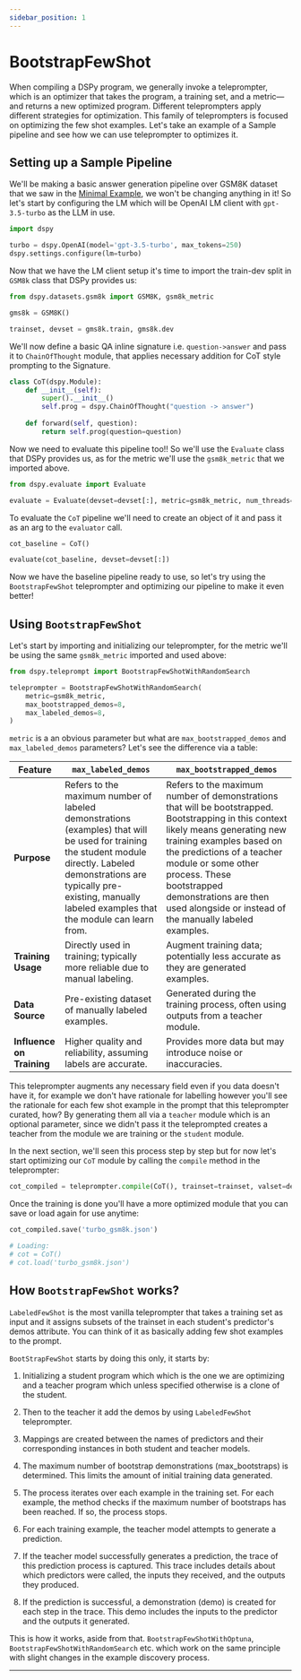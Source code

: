 ```yaml
---
sidebar_position: 1
---
```



# BootstrapFewShot

When compiling a DSPy program, we generally invoke a teleprompter, which is an optimizer that takes the program, a training set, and a metric—and returns a new optimized program. Different teleprompters apply different strategies for optimization. This family of teleprompters is focused on optimizing the few shot examples. Let's take an example of a Sample pipeline and see how we can use teleprompter to optimizes it.

## Setting up a Sample Pipeline

We'll be making a basic answer generation pipeline over GSM8K dataset that we saw in the [Minimal Example](/docs/quick-start/minimal-example), we won't be changing anything in it! So let's start by configuring the LM which will be OpenAI LM client with `gpt-3.5-turbo` as the LLM in use.

```python
import dspy

turbo = dspy.OpenAI(model='gpt-3.5-turbo', max_tokens=250)
dspy.settings.configure(lm=turbo)
```

Now that we have the LM client setup it's time to import the train-dev split in `GSM8k` class that DSPy provides us:

```python
from dspy.datasets.gsm8k import GSM8K, gsm8k_metric

gms8k = GSM8K()

trainset, devset = gms8k.train, gms8k.dev
```

We'll now define a basic QA inline signature i.e. `question->answer` and pass it to `ChainOfThought` module, that applies necessary addition for CoT style prompting to the Signature.

```python
class CoT(dspy.Module):
    def __init__(self):
        super().__init__()
        self.prog = dspy.ChainOfThought("question -> answer")
    
    def forward(self, question):
        return self.prog(question=question)
```

Now we need to evaluate this pipeline too!! So we'll use the `Evaluate` class that DSPy provides us, as for the metric we'll use the `gsm8k_metric` that we imported above.

```python
from dspy.evaluate import Evaluate

evaluate = Evaluate(devset=devset[:], metric=gsm8k_metric, num_threads=NUM_THREADS, display_progress=True, display_table=False)
```

To evaluate the `CoT` pipeline we'll need to create an object of it and pass it as an arg to the `evaluator` call.

```python
cot_baseline = CoT()

evaluate(cot_baseline, devset=devset[:])
```

Now we have the baseline pipeline ready to use, so let's try using the `BootstrapFewShot` teleprompter and optimizing our pipeline to make it even better!

## Using `BootstrapFewShot`

Let's start by importing and initializing our teleprompter, for the metric we'll be using the same `gsm8k_metric` imported and used above:

```python
from dspy.teleprompt import BootstrapFewShotWithRandomSearch

teleprompter = BootstrapFewShotWithRandomSearch(
    metric=gsm8k_metric, 
    max_bootstrapped_demos=8, 
    max_labeled_demos=8,
)
```

`metric` is a an obvious parameter but what are `max_bootstrapped_demos` and `max_labeled_demos` parameters? Let's see the difference via a table:

| Feature               | `max_labeled_demos`                                  | `max_bootstrapped_demos`                             |
|-----------------------|------------------------------------------------------|------------------------------------------------------|
| **Purpose**           | Refers to the maximum number of labeled demonstrations (examples) that will be used for training the student module directly. Labeled demonstrations are typically pre-existing, manually labeled examples that the module can learn from. | Refers to the maximum number of demonstrations that will be bootstrapped. Bootstrapping in this context likely means generating new training examples based on the predictions of a teacher module or some other process. These bootstrapped demonstrations are then used alongside or instead of the manually labeled examples. |
| **Training Usage**    | Directly used in training; typically more reliable due to manual labeling. | Augment training data; potentially less accurate as they are generated examples. |
| **Data Source**       | Pre-existing dataset of manually labeled examples.   | Generated during the training process, often using outputs from a teacher module. |
| **Influence on Training** | Higher quality and reliability, assuming labels are accurate. | Provides more data but may introduce noise or inaccuracies. |

This teleprompter augments any necessary field even if you data doesn't have it, for example we don't have rationale for labelling however you'll see the rationale for each few shot example in the prompt that this teleprompter curated, how? By generating them all via a `teacher` module which is an optional parameter, since we didn't pass it the teleprompted creates a teacher from the module we are training or the `student` module. 

In the next section, we'll seen this process step by step but for now let's start optimizing our `CoT` module by calling the `compile` method in the teleprompter:

```python
cot_compiled = teleprompter.compile(CoT(), trainset=trainset, valset=devset)
```

Once the training is done you'll have a more optimized module that you can save or load again for use anytime:

```python
cot_compiled.save('turbo_gsm8k.json')

# Loading:
# cot = CoT()
# cot.load('turbo_gsm8k.json')
```

## How `BootstrapFewShot` works?

`LabeledFewShot` is the most vanilla teleprompter that takes a training set as input and it assigns subsets of the trainset in each student's predictor's demos attribute. You can think of it as basically adding few shot examples to the prompt.

`BootStrapFewShot` starts by doing this only, it starts by:
1. Initializing a student program which which is the one we are optimizing and a teacher program which unless specified otherwise is a clone of the student.

2. Then to the teacher it add the demos by using `LabeledFewShot` teleprompter.

3. Mappings are created between the names of predictors and their corresponding instances in both student and teacher models.

4. The maximum number of bootstrap demonstrations (max_bootstraps) is determined. This limits the amount of initial training data generated.

5. The process iterates over each example in the training set. For each example, the method checks if the maximum number of bootstraps has been reached. If so, the process stops.

6. For each training example, the teacher model attempts to generate a prediction.

7. If the teacher model successfully generates a prediction, the trace of this prediction process is captured. This trace includes details about which predictors were called, the inputs they received, and the outputs they produced.

8. If the prediction is successful, a demonstration (demo) is created for each step in the trace. This demo includes the inputs to the predictor and the outputs it generated.

This is how it works, aside from that. `BootstrapFewShotWithOptuna`, `BootstrapFewShotWithRandomSearch` etc. which work on the same principle with slight changes in the example discovery process.

***

<AuthorDetails name="Herumb Shandilya"/>